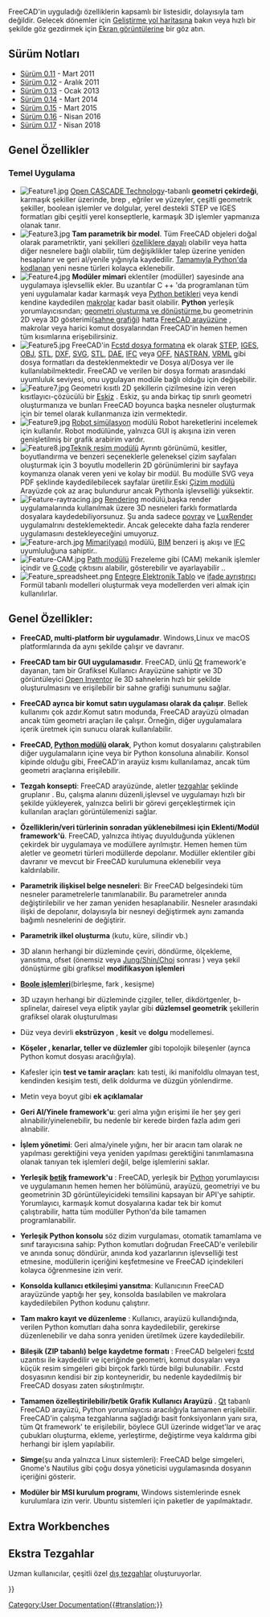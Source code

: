 <languages/>

{{Docnav
|[[About_FreeCAD|About FreeCAD]]
|[[Installing_on_Windows|Installing on Windows]]
}}

<div class="mw-translate-fuzzy">
FreeCAD'in uyguladığı özelliklerin kapsamlı bir listesidir, dolayısıyla tam değildir. Gelecek dönemler için [[Development roadmap|Geliştirme yol haritasına]] bakın veya hızlı bir şekilde göz gezdirmek için [[Screenshots|Ekran görüntülerine]] bir göz atın.
</div>

{{TOCright}}

<span id="Release_notes"></span>
== Sürüm Notları ==

<div class="mw-translate-fuzzy">
* [[Release notes 0.11|Sürüm 0.11]] - Mart 2011
* [[Release notes 0.12|Sürüm 0.12]] - Aralık 2011 
* [[Release notes 0.13|Sürüm 0.13]] - Ocak 2013
* [[Release notes 0.14|Sürüm 0.14]] - Mart 2014
* [[Release notes 0.15|Sürüm 0.15]] - Mart 2015
* [[Release notes 0.16|Sürüm 0.16]] - Nisan 2016
* [[Release notes 0.17|Sürüm 0.17]] - Nisan 2018
</div>

<span id="Key_features"></span>
== Genel Özellikler ==

=== Temel Uygulama ===

<div class="mw-translate-fuzzy">
* [[Image:Feature1.jpg|left]] [http://en.wikipedia.org/wiki/Open_CASCADE Open CASCADE Technology]-tabanlı '''geometri çekirdeği''', karmaşık şekiller üzerinde, brep , eğriler ve yüzeyler, çeşitli geometrik şekiller, boolean işlemler ve dolgular, yerel destekli STEP ve IGES formatları gibi çeşitli yerel konseptlerle, karmaşık 3D işlemler yapmanıza olanak tanır.{{clear}}
* [[Image:Feature3.jpg|left]] '''Tam parametrik bir model'''. Tüm FreeCAD objeleri doğal olarak parametriktir, yani şekilleri [[Property|özelliklere ]]dayalı olabilir veya hatta diğer nesnelere bağlı olabilir, tüm değişiklikler talep üzerine yeniden hesaplanır ve geri al/yenile yığınıyla kaydedilir. [[Scripted objects|Tamamıyla Python'da kodlanan]] yeni nesne türleri kolayca eklenebilir.{{clear}}
* [[Image:Feature4.jpg|left]] '''Modüler mimari''' eklentiler (modüller) sayesinde ana uygulamaya işlevsellik ekler. Bu uzantılar C ++ 'da programlanan tüm yeni uygulamalar kadar karmaşık veya [[Power users hub|Python betikleri]]   veya kendi kendine kaydedilen [[macros|makrolar]] kadar basit olabilir. '''Python''' yerleşik yorumlayıcısından; [[Topological data scripting|geometri oluşturma ve dönüştürme]],bu geometrinin 2D veya 3D gösterimi([[scenegraph|sahne grafiği]]) hatta [[PySide|FreeCAD arayüzüne]] , makrolar veya harici komut dosyalarından FreeCAD'in hemen hemen tüm kısımlarına erişebilirsiniz.{{clear}}
* [[Image:Feature5.jpg|left]] FreeCAD'in [[Fcstd file format|Fcstd dosya formatına]] ek olarak [http://en.wikipedia.org/wiki/ISO_10303 STEP], [http://en.wikipedia.org/wiki/IGES IGES], [http://en.wikipedia.org/wiki/Obj OBJ], [http://en.wikipedia.org/wiki/STL_%28file_format%29 STL], [http://en.wikipedia.org/wiki/Dxf DXF], [http://en.wikipedia.org/wiki/Svg SVG], [http://en.wikipedia.org/wiki/STL_(file_format) STL], [http://en.wikipedia.org/wiki/COLLADA DAE], [http://en.wikipedia.org/wiki/Industry_Foundation_Classes IFC] veya [http://people.sc.fsu.edu/~jburkardt/data/off/off.html OFF], [http://en.wikipedia.org/wiki/NASTRAN NASTRAN], [http://en.wikipedia.org/wiki/VRML VRML] gibi dosya formatları da desteklenmektedir ve Dosya al/Dosya ver ile kullanılabilmektedir.  FreeCAD ve verilen bir dosya formatı arasındaki uyumluluk seviyesi, onu uygulayan modüle bağlı olduğu için değişebilir.{{clear}}
* [[Image:Feature7.jpg|left]]  Geometri kısıtlı 2D şekillerin çizilmesine izin veren kısıtlayıcı-çözücülü bir [[Sketcher_Workbench|Eskiz]] . Eskiz, şu anda birkaç tip sınırlı geometri oluşturmanıza ve bunları FreeCAD boyunca başka nesneler oluşturmak için bir temel olarak kullanmanıza izin vermektedir.{{clear}}
* [[Image:Feature9.jpg|left]] [[Robot_Workbench|Robot simülasyon]] modülü Robot hareketlerini incelemek için kullanılır. Robot modülünde, yalnızca GUI iş akışına izin veren genişletilmiş bir grafik arabirim vardır.{{clear}}
* [[Image:Feature8.jpg|left]][[TechDraw_Workbench|Teknik resim modülü]] Ayrıntı görünümü, kesitler, boyutlandırma ve benzeri seçeneklerle geleneksel çizim sayfaları oluşturmak için 3 boyutlu modellerin 2D görünümlerini bir sayfaya koymanıza olanak veren yeni ve kolay bir modül. Bu modülle  SVG veya PDF şeklinde kaydedilebilecek sayfalar üretilir.Eski [[Drawing_Workbench|Çizim modülü]] Arayüzde çok az araç bulundurur ancak Pythonla işlevselliği yüksektir.{{clear}}
* [[Image:Feature-raytracing.jpg|left]] [[Raytracing_Workbench|Rendering]] modülü,başka render uygulamalarında kullanılmak üzere 3D nesneleri farklı formatlarda dosyalara kaydedebiliyorsunuz. Şu anda sadece [http://en.wikipedia.org/wiki/POV-Ray povray] ve [http://en.wikipedia.org/wiki/LuxRender LuxRender] uygulamalrını desteklemektedir. Ancak gelecekte daha fazla renderer uygulamasını destekleyeceğini umuyoruz.{{clear}}
* [[Image:Feature-arch.jpg|left]] [[Arch_Workbench|Mimari(yapı)]] modülü,  [http://en.wikipedia.org/wiki/Building_Information_Modeling BIM] benzeri iş akışı ve [http://en.wikipedia.org/wiki/Industry_Foundation_Classes IFC] uyumluluğuna sahiptir..{{clear}}
* [[Image:Feature-CAM.jpg|left]] [[Path_Workbench|Path modülü]] Frezeleme gibi (CAM) mekanik işlemler içindir ve [http://en.wikipedia.org/wiki/G-code G code] çıktısını alabilir, gösterebilir ve ayarlayabilir ..{{clear}}
* [[Image:Feature_spreadsheet.png|left]] [[Spreadsheet_Workbench|Entegre Elektronik Tablo]] ve [[Expressions|ifade ayrıştırıcı]] Formül tabanlı modelleri oluşturmak veya modellerden veri almak için kullanılırlar.{{clear}}
</div>

<span id="General_features"></span>
<div class="mw-translate-fuzzy">
==Genel Özellikler:==
</div>

<div class="mw-translate-fuzzy">
*'''FreeCAD, multi-platform bir uygulamadır'''. Windows,Linux ve macOS platformlarında da aynı şekilde çalışır ve davranır.
</div>

<div class="mw-translate-fuzzy">
*'''FreeCAD tam bir GUI uygulamasıdır'''. FreeCAD, ünlü [http://www.qtsoftware.com/ Qt] framework'e dayanan, tam bir Grafiksel Kullanıcı Arayüzüne sahiptir ve 3D görüntüleyici [http://en.wikipedia.org/wiki/Open_Inventor Open Inventor] ile 3D sahnelerin hızlı bir şekilde oluşturulmasını ve erişilebilir bir sahne grafiği sunumunu sağlar.
</div>

<div class="mw-translate-fuzzy">
*'''FreeCAD ayrıca bir komut satırı uygulaması olarak da çalışır'''. Bellek kullanımı çok azdır.Komut satırı modunda, FreeCAD arayüzü olmadan ancak tüm geometri araçları ile çalışır. Örneğin, diğer uygulamalara içerik üretmek için sunucu olarak kullanılabilir.
</div>

<div class="mw-translate-fuzzy">
*'''FreeCAD, [[Embedding FreeCAD|Python modülü]] olarak ''', Python komut dosyalarını çalıştırabilen diğer uygulamaların içine veya bir Python konsoluna alınabilir. Konsol kipinde olduğu gibi, FreeCAD'in arayüz kısmı kullanılamaz, ancak tüm geometri araçlarına erişilebilir.
</div>

<div class="mw-translate-fuzzy">
*'''Tezgah konsepti''': FreeCAD arayüzünde, aletler [[workbenches|tezgahlar]] şeklinde gruplanır . Bu, çalışma alanını düzenli,işlevsel ve uygulamayı hızlı bir şekilde yükleyerek, yalnızca belirli bir görevi gerçekleştirmek için kullanılan araçları görüntülemenizi sağlar.
</div>

<div class="mw-translate-fuzzy">
*'''Özelliklerin/veri türlerinin sonradan yüklenebilmesi için Eklenti/Modül framework'ü'''. FreeCAD, yalnızca ihtiyaç duyulduğunda yüklenen çekirdek bir uygulamaya ve modüllere ayrılmıştır. Hemen hemen tüm aletler ve geometri türleri modüllerde depolanır. Modüller eklentiler gibi davranır ve mevcut bir FreeCAD kurulumuna eklenebilir veya kaldırılabilir.
</div>

<div class="mw-translate-fuzzy">
*'''Parametrik ilişkisel belge nesneleri''': Bir FreeCAD belgesindeki tüm nesneler parametrelerle tanımlanabilir. Bu parametreler anında değiştirilebilir ve her zaman yeniden hesaplanabilir. Nesneler arasındaki ilişki de depolanır, dolayısıyla bir nesneyi değiştirmek aynı zamanda bağımlı nesnelerini de değiştirir.
</div>

<div class="mw-translate-fuzzy">
*'''Parametrik ilkel oluşturma''' (kutu, küre, silindir vb.)
</div>

<div class="mw-translate-fuzzy">
*3D alanın herhangi bir düzleminde çeviri, döndürme, ölçekleme, yansıtma, ofset (önemsiz veya [https://www.researchgate.net/publication/240754626_Self-intersection_Removal_in_Triangular_Mesh_Offsetting Jung/Shin/Choi] sonrası ) veya şekil dönüştürme gibi grafiksel '''modifikasyon işlemleri'''
</div>

<div class="mw-translate-fuzzy">
* '''[http://en.wikipedia.org/wiki/Constructive_solid_geometry Boole işlemleri]'''(birleşme, fark , kesişme)
</div>

<div class="mw-translate-fuzzy">
*3D uzayın herhangi bir düzleminde çizgiler, teller, dikdörtgenler, b-splinelar, dairesel veya eliptik yaylar gibi '''düzlemsel geometrik''' şekillerin grafiksel olarak oluşturulması
</div>

<div class="mw-translate-fuzzy">
*Düz veya devirli '''ekstrüzyon''' , '''kesit''' ve '''dolgu''' modellemesi.
</div>

<div class="mw-translate-fuzzy">
*'''Köşeler , kenarlar, teller ve düzlemler''' gibi topolojik bileşenler (ayrıca Python komut dosyası aracılığıyla).
</div>

<div class="mw-translate-fuzzy">
*Kafesler için '''test ve tamir araçları''': katı testi, iki manifoldlu olmayan test, kendinden kesişim testi, delik doldurma ve düzgün yönlendirme.
</div>

<div class="mw-translate-fuzzy">
*Metin veya boyut gibi '''ek açıklamalar'''
</div>

<div class="mw-translate-fuzzy">
*'''Geri Al/Yinele framework'u''': geri alma yığın erişimi ile her şey geri alınabilir/yinelenebilir, bu nedenle bir kerede birden fazla adım geri alınabilir.
</div>

<div class="mw-translate-fuzzy">
*'''İşlem yönetimi''': Geri alma/yinele yığını, her bir aracın tam olarak ne yapılması gerektiğini veya yeniden yapılması gerektiğini tanımlamasına olanak tanıyan tek işlemleri değil, belge işlemlerini saklar.
</div>

<div class="mw-translate-fuzzy">
*'''Yerleşik [[Scripting|betik]] framework'u''' : FreeCAD, yerleşik bir [http://www.python.org/ Python] yorumlayıcısı ve uygulamanın hemen hemen her bölümünü, arayüzü, geometriyi ve bu geometrinin 3D görüntüleyicideki temsilini kapsayan bir API'ye sahiptir. Yorumlayıcı, karmaşık komut dosyalarına kadar tek bir komut çalıştırabilir, hatta tüm modüller Python'da bile tamamen programlanabilir.
</div>

<div class="mw-translate-fuzzy">
*'''Yerleşik Python konsolu''' söz dizim vurgulaması, otomatik tamamlama ve sınıf tarayıcısına sahip: Python komutları doğrudan FreeCAD'e verilebilir ve anında sonuç döndürür, anında kod yazarlarının işlevselliği test etmesine, modüllerin içeriğini keşfetmesine ve FreeCAD içindekileri kolayca öğrenmesine izin verir.
</div>

<div class="mw-translate-fuzzy">
*'''Konsolda kullanıcı etkileşimi yansıtma''': Kullanıcının FreeCAD arayüzünde yaptığı her şey, konsolda basılabilen ve makrolara kaydedilebilen Python kodunu çalıştırır.
</div>

<div class="mw-translate-fuzzy">
*'''Tam makro kayıt ve düzenleme''' : Kullanıcı, arayüzü kullandığında, verilen Python komutları daha sonra kaydedilebilir, gerekirse düzenlenebilir ve daha sonra yeniden üretilmek üzere kaydedilebilir.
</div>

<div class="mw-translate-fuzzy">
*'''Bileşik (ZIP tabanlı) belge kaydetme formatı''' : FreeCAD belgeleri [[fcstd file format|fcstd]] uzantısı ile kaydedilir ve içeriğinde geometri, komut dosyaları veya küçük resim simgeleri gibi birçok farklı türde bilgi bulunabilir. .Fcstd dosyasının kendisi bir zip konteyneridir, bu nedenle kaydedilmiş bir FreeCAD dosyası zaten sıkıştırılmıştır.
</div>

<div class="mw-translate-fuzzy">
*'''Tamamen özelleştirilebilir/betik Grafik Kullanıcı Arayüzü''' . [http://www.qtsoftware.com Qt] tabanlı FreeCAD arayüzü, Python yorumlayıcısı aracılığıyla tamamen erişilebilir. FreeCAD'in çalışma tezgahlarına sağladığı basit fonksiyonların yanı sıra, tüm Qt framework' te erişilebilir, böylece GUI üzerinde widget'lar ve araç çubukları oluşturma, ekleme, yerleştirme, değiştirme veya kaldırma gibi herhangi bir işlem yapılabilir.
</div>

<div class="mw-translate-fuzzy">
*'''Simge'''(şu anda yalnızca Linux sistemleri): FreeCAD belge simgeleri, Gnome's Nautilus gibi çoğu dosya yöneticisi uygulamasında dosyanın içeriğini gösterir.
</div>

<div class="mw-translate-fuzzy">
*'''Modüler bir MSI kurulum programı''', Windows sistemlerinde esnek kurulumlara izin verir. Ubuntu sistemleri için paketler de yapılmaktadır.
</div>

==Extra Workbenches ==

<div class="mw-translate-fuzzy">
==Ekstra Tezgahlar==
Uzman kullanıcılar, çeşitli özel [[external workbenches|dış tezgahlar]] oluşturuyorlar.
</div>


<div class="mw-translate-fuzzy">
{{docnav/tr|[[About FreeCAD/tr|FreeCAD Hakkında]]|[[Install on Windows/tr|Windows'ta Kurulum]]}}
</div>

{{Userdocnavi{{#translation:}}}}
[[Category:User Documentation{{#translation:}}]]